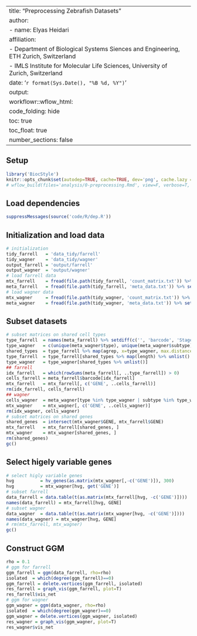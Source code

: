 <!-- 2020-04-17 17:13 -->
<!-- elihei  [<eheidari@student.ethz.ch>]-->
<!--/Volumes/Projects/scGCN/analysis/0-preprocessing.Rmd-->

---
title: "Preprocessing Zebrafish Datasets"
author:
- name: Elyas Heidari
  affiliation:
  - Department of Biological Systems Siences and Engineering, ETH Zurich, Switzerland 
  - IMLS Institute for Molecular Life Sciences, University of Zurich, Switzerland
date: '`r format(Sys.Date(), "%B %d, %Y")`'
output:
  workflowr::wflow_html:
    code_folding: hide
    toc: true
    toc_float: true
    number_sections: false
---

## Setup

```r
library('BiocStyle')
knitr::opts_chunk$set(autodep=TRUE, cache=TRUE, dev='png', cache.lazy = FALSE)
# wflow_build(files='analysis/0-preprocessing.Rmd', view=F, verbose=T, delete_cache=F, cache.lazy = FALSE)
```

## Load dependencies
```r
suppressMessages(source('code/R/dep.R'))
```

## Initialization and load data
```r
# initialization
tidy_farrell   = 'data_tidy/farrell'
tidy_wagner    = 'data_tidy/wagner'
output_farrell = 'output/farrell'
output_wagner  = 'output/wagner'
# load farrell data
mtx_farrell    = fread(file.path(tidy_farrell, 'count_matrix.txt')) %>% setkey('GENE')
meta_farrell   = fread(file.path(tidy_farrell, 'meta_data.txt')) %>% setkey('barcode')
# load wagner data
mtx_wagner     = fread(file.path(tidy_wagner, 'count_matrix.txt')) %>% setkey('GENE')
meta_wagner    = fread(file.path(tidy_wagner, 'meta_data.txt')) %>% setkey('barcode')
```

## Subset datasets
```r
# subset matrices on shared cell types
type_farrell  = names(meta_farrell) %>% setdiff(c('', 'barcode', 'Stage', 'Segment'))
type_wagner   = c(unique(meta_wagner$type), unique(meta_wagner$subtype)) %>% setdiff('')
shared_types  = type_farrell %>% map(agrep, x=type_wagner, max.distance=0.5) 
type_farrell  = type_farrell[shared_types %>% map(length) %>% unlist() != 0]
type_wagner   = type_wagner[shared_types %>% unlist()]
## farrell
idx_farrell   = which(rowSums(meta_farrell[, ..type_farrell]) > 0)
cells_farrell = meta_farrell$barcode[idx_farrell]
mtx_farrell   = mtx_farrell[, c('GENE', ..cells_farrell)]
rm(idx_farrell, cells_farrell)
## wagner
cells_wagner  = meta_wagner[type %in% type_wagner | subtype %in% type_wagner, get('barcode')]
mtx_wagner    = mtx_wagner[, c('GENE', ..cells_wagner)]
rm(idx_wagner, cells_wagner)
# subset matrices on shared genes
shared_genes  = intersect(mtx_wagner$GENE, mtx_farrell$GENE)
mtx_farrell   = mtx_farrell[shared_genes, ]
mtx_wagner    = mtx_wagner[shared_genes, ]
rm(shared_genes)
gc()
```

## Select higely variable genes
```r
# select higly variable genes
hvg          = hv_genes(as.matrix(mtx_wagner[,-c('GENE')]), 300)
hvg          = mtx_wagner[hvg, get('GENE')]
# subset farrell
data_farrell = data.table(t(as.matrix(mtx_farrell[hvg, -c('GENE')])))
names(data_farrell) = mtx_farrell[hvg, GENE]
# subset wagner
data_wagner  = data.table(t(as.matrix(mtx_wagner[hvg, -c('GENE')])))
names(data_wagner) = mtx_wagner[hvg, GENE]
# rm(mtx_farrell, mtx_wagner)
gc()
```

## Construct GGM
```r
rho = 0.1
# ggm for farrell
ggm_farrell = ggm(data_farrell, rho=rho)
isolated  = which(degree(ggm_farrell)==0)
ggm_farrell = delete.vertices(ggm_farrell, isolated)
res_farrell = graph_vis(ggm_farrell, plot=T)
res_farrell$vis_net
# ggm for wagner
ggm_wagner = ggm(data_wagner, rho=rho)
isolated  = which(degree(ggm_wagner)==0)
ggm_wagner = delete.vertices(ggm_wagner, isolated)
res_wagner = graph_vis(ggm_wagner, plot=T)
res_wagner$vis_net
```